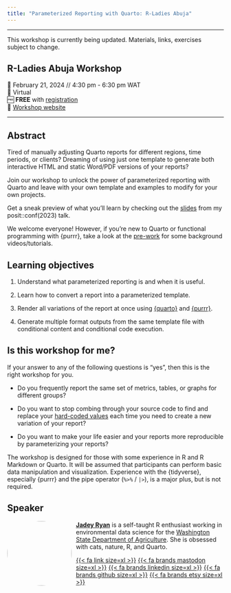 ```yaml
---
title: "Parameterized Reporting with Quarto: R-Ladies Abuja"
---
```


------------------------------------------------------------------------

::: callout-important
This workshop is currently being updated. Materials, links, exercises subject to change.
:::

## R-Ladies Abuja Workshop

📆 February 21, 2024 // 4:30 pm - 6:30 pm WAT\
🏨 Virtual\
🆓 **FREE** with [registration](https://www.meetup.com/rladies-abuja/events/298688371/)\
🏡 [Workshop website](https://jadeyryan.quarto.pub/rladies-abuja-quarto-params)

------------------------------------------------------------------------

## Abstract

Tired of manually adjusting Quarto reports for different regions, time periods, or clients? Dreaming of using just one template to generate both interactive HTML and static Word/PDF versions of your reports?

Join our workshop to unlock the power of parameterized reporting with Quarto and leave with your own template and examples to modify for your own projects.

Get a sneak preview of what you'll learn by checking out the [slides](https://jadeyryan.com/talks/2023-09-25_posit_parameterized-quarto/) from my posit::conf(2023) talk.

We welcome everyone! However, if you're new to Quarto or functional programming with {purrr}, take a look at the [pre-work](prework.html#sec-quarto-purrr) for some background videos/tutorials.

## Learning objectives

1.  Understand what parameterized reporting is and when it is useful.

2.  Learn how to convert a report into a parameterized template.

3.  Render all variations of the report at once using [{quarto}](https://quarto-dev.github.io/quarto-r/) and [{purrr}](https://purrr.tidyverse.org/).

4.  Generate multiple format outputs from the same template file with conditional content and conditional code execution.

## Is this workshop for me?

If your answer to any of the following questions is "yes", then this is the right workshop for you.

-   Do you frequently report the same set of metrics, tables, or graphs for different groups?

-   Do you want to stop combing through your source code to find and replace your [hard-coded values](https://www.bloomtech.com/article/what-is-hard-coding) each time you need to create a new variation of your report?

-   Do you want to make your life easier and your reports more reproducible by parameterizing your reports?

The workshop is designed for those with some experience in R and R Markdown or Quarto. It will be assumed that participants can perform basic data manipulation and visualization. Experience with the {tidyverse}, especially {purrr} and the pipe operator (`%>%` / `|>`), is a major plus, but is not required.

## Speaker

![](images/jadey.jpg){style="float:left;padding: 0 10px 0 0; border-radius:50%" fig-alt="Headshot of Jadey Ryan" width="150"} [**Jadey Ryan**](https://jadeyryan.com) is a self-taught R enthusiast working in environmental data science for the [Washington State Department of Agriculture](https://agr.wa.gov/AgScience). She is obsessed with cats, nature, R, and Quarto.

[{{< fa link size=xl >}}](https://jadeyryan.com) [{{< fa brands mastodon size=xl >}}](https://fosstodon.org/@jadeynryan) [{{< fa brands linkedin size=xl >}}](https://www.linkedin.com/in/jadey-ryan) [{{< fa brands github size=xl >}}](https://github.com/jadeynryan/) [{{< fa brands etsy size=xl >}}](https://thecodingcats.etsy.com/)
